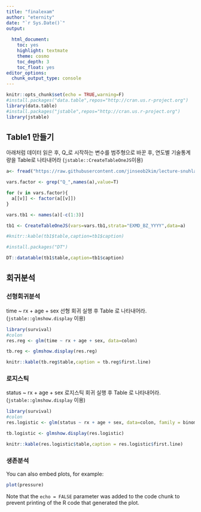 ```yaml
---
title: "finalexam"
author: "eternity"
date: "`r Sys.Date()`"
output: 
   
  html_document: 
    toc: yes
    highlight: textmate
    theme: cosmo
    toc_depth: 3
    toc_float: yes
editor_options: 
  chunk_output_type: console
---
```


```r
knitr::opts_chunk$set(echo = TRUE,warning=F)
#install.packages("data.table",repos="http://cran.us.r-project.org")
library(data.table)
#install.packages("jstable",repos="http://cran.us.r-project.org")
library(jstable)
```

## Table1 만들기

아래처럼 데이터 읽은 후, Q_로 시작하는 변수를 범주형으로 바꾼 후, 연도별 기술통계량을 Table로 나타내어라
(`jstable::CreateTableOneJS`이용)

```r
a<- fread("https://raw.githubusercontent.com/jinseob2kim/lecture-snuhlab/master/data/example_g1e.csv")

vars.factor <- grep("Q_",names(a),value=T)

for (v in vars.factor){
  a[[v]] <- factor(a[[v]])
}

vars.tb1 <- names(a)[-c(1:3)]

tb1 <- CreateTableOneJS(vars=vars.tb1,strata="EXMD_BZ_YYYY",data=a)

#knitr::kable(tb1$table,caption=tb1$caption)

#install.packages("DT")

DT::datatable(tb1$table,caption=tb1$caption)

```
## 회귀분석

### 선형회귀분석

time ~ rx + age + sex 선형 회귀 실행 후 Table 로 나타내어라. (`jstable::glmshow.display` 이용)

```r
library(survival)
#colon
res.reg <- glm(time ~ rx + age + sex, data=colon)

tb.reg <- glmshow.display(res.reg)

knitr::kable(tb.reg$table,caption = tb.reg$first.line)

```
### 로지스틱

status ~ rx + age + sex 로지스틱 회귀 실행 후 Table 로 나타내어라. (`jstable::glmshow.display` 이용)

```r
library(survival)
#colon
res.logistic <- glm(status ~ rx + age + sex, data=colon, family = binomial)

tb.logistic <- glmshow.display(res.logistic)

knitr::kable(res.logistic$table,caption = res.logistic$first.line)

```


### 생존분석

You can also embed plots, for example:

```r
plot(pressure)
```

Note that the `echo = FALSE` parameter was added to the code chunk to prevent printing of the R code that generated the plot.
